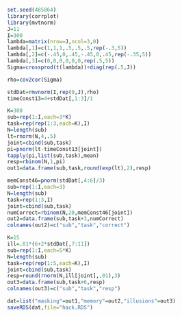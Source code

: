 
```r
set.seed(485864)
library(corrplot)
library(mvtnorm)
J=11
I=300
lambda=matrix(nrow=J,ncol=3,0)
lambda[,1]=c(1,1,1,.5,.5,.5,rep(-.3,5))
lambda[,2]=c(-.45,0,.45,-.45,0,.45,rep(-.35,5))
lambda[,3]=c(0,0,0,0,0,0,rep(.5,5))
Sigma=crossprod(t(lambda))+diag(rep(.5,J))

rho=cov2cor(Sigma)

stdDat=rmvnorm(I,rep(0,J),rho)
timeConst13=4+stdDat[,1:3]/1

K=300
sub=rep(1:I,each=3*K)
task=rep(rep(1:3,each=K),I)
N=length(sub)
lt=rnorm(N,4,.5)
joint=cbind(sub,task)
pi=pnorm(lt-timeConst13[joint])
tapply(pi,list(sub,task),mean)
resp=rbinom(N,1,pi)
out1=data.frame(sub,task,round(exp(lt),2),resp)

memConst46=pnorm(stdDat[,4:6]/3)
sub=rep(1:I,each=3)
N=length(sub)
task=rep(1:3,I)
joint=cbind(sub,task)
numCorrect=rbinom(N,20,memConst46[joint])
out2=data.frame(sub,task+3,numCorrect)
colnames(out2)=c("sub","task","correct")

K=15
ill=.01*(6+2*stdDat[,7:11])
sub=rep(1:I,each=5*K)
N=length(sub)
task=rep(rep(1:5,each=K),I)
joint=cbind(sub,task)
resp=round(rnorm(N,ill[joint],.01),3)
out3=data.frame(sub,task+6,resp)
colnames(out3)=c("sub","task","resp")

dat=list("masking"=out1,"memory"=out2,"illusions"=out3)
saveRDS(dat,file="hack.RDS")


```

